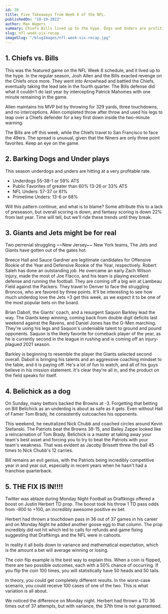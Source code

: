 ```yaml
---
id: 28
title: Five Takeaways from Week 6 of the NFL.
publishedOn: "10-19-2022"
author: Max Wagers
summary: Chiefs Bills lived up to the hype. Dogs and Unders are profiting! Giants and Jets might be for real. Never bet against Belichick as a dog. Draftkings steals everyone's money on a Justin Herbert prop.
slug: nfl-week-six-recap
imageSlug: "/blogImages/nfl-week-six-recap.jpg"
---
```


<h2 style={{ backgroundColor: "black", color: "white", padding: "20px" }}>
  1. Chiefs vs. Bills
</h2>
<div style={{ fontFamily: "monospace", margin: "0 24px" }}>
 This was the featured game on the NFL Week 6 schedule, and it lived up to the hype. In the regular season, Josh Allen and the Bills exacted revenge on the Chiefs once more. They went into Arrowhead and battled the Chiefs, eventually taking the lead late in the fourth quarter. The Bills defense did what it couldn't do last year by intercepting Patrick Mahomes with one minute remaining in the game.

Allen maintains his MVP bid by throwing for 329 yards, three touchdowns, and no interceptions. Allen completed throw after throw and used his legs to leap over a Chiefs defender for a key first down inside the two-minute warning.

The Bills are off this week, while the Chiefs travel to San Francisco to face the 49ers. The spread is unusual, given that the Niners are only three point favorites. Keep an eye on the game.

</div>

<h2 style={{ backgroundColor: "black", color: "white", padding: "20px" }}>
  2. Barking Dogs and Under plays
</h2>
<div style={{ fontFamily: "monospace", margin: "0 24px" }}>
  This season underdogs and unders are hitting at a very profitable rate.

- Underdogs 55-38-1 or 59% ATS
- Public Favorites of greater than 60% 13-26 or 33% ATS
- NFL Unders: 57-37 or 61%
- Primetime Unders: 13-6 or 68%

Will this pattern continue, and what is to blame? Some attribute this to a lack of preseason, but overall scoring is down, and fantasy scoring is down 22% from last year. Time will tell, but we'll ride these trends until they break.

</div>

<h2 style={{ backgroundColor: "black", color: "white", padding: "20px" }}>
  3. Giants and Jets might be for real
</h2>
<div style={{ fontFamily: "monospace", margin: "0 24px" }}>
  Two perrenial struggling ~~New Jersey~~ New York teams, The Jets and Giants have gotten out of the gates hot.

Breece Hall and Sauce Gardner are legitimate candidates for Offensive Rookie of the Year and Defensive Rookie of the Year, respectively. Robert Saleh has done an outstanding job. He overcame an early Zach Wilson injury, made the most of Joe Flacco, and his team is playing excellent defense and running the football. They are coming off a big win at Lambeau Field against the Packers. They travel to Denver to face the struggling Broncos, who are favored by three points. It'll be interesting to see how much underdog love the Jets +3 get this week, as we expect it to be one of the most popular bets on the board.

Brian Daboll, the Giants' coach, and a resurgent Saquon Barkley lead the way. The Giants keep winning, coming back from double digit deficits last weekend against the Ravens, and Daniel Jones has the G-Men marching. They're using his legs and Saquon's undeniable talent to ground and pound opponents. Saquon is the likely favorite for comeback player of the year, as he is currently second in the league in rushing and is coming off an injury-plagued 2021 season.

Barkley is beginning to resemble the player the Giants selected second overall. Daboll is bringing his talents and an aggressive coaching mindset to the table, and it is paying off. He's a lot of fun to watch, and all of his guys believe in his mission statement. It's clear they're all in, and the product on the field speaks for itself.

</div>

<h2 style={{ backgroundColor: "black", color: "white", padding: "20px" }}>
  4. Belichick as a dog
</h2>
<div style={{ fontFamily: "monospace", margin: "0 24px" }}>
  On Sunday, many bettors backed the Browns at -3. Forgetting that betting on Bill Belichick as an underdog is about as safe as it gets. Even without Hall of Famer Tom Brady, he consistently outcoaches his opponents.

This weekend, he neutralized Nick Chubb and coached circles around Kevin Stefanski. The Patriots beat the Browns 38-15, and Bailey Zappe looked like a reincarnation of Tom Brady. Belichick is a master at taking away your team's best asset and forcing you to try to beat the Patriots with your team's weakness. That was evident as Jacoby Brissett threw the ball 45 times to Nick Chubb's 12 carries.

Bill remains an evil genius, with the Patriots being incredibly competitive year in and year out, especially in recent years when he hasn't had a franchise quarterback.

</div>

<h2 style={{ backgroundColor: "black", color: "white", padding: "20px" }}>
  5. THE FIX IS IN!!!!
</h2>
<div style={{ fontFamily: "monospace", margin: "0 24px" }}>
 Twitter was ablaze during Monday Night Football as Draftkings offered a boost on Justin Herbert TD prop. The boost took his throw 1 TD pass odds from -800 to +100, an incredibly awesome positive ev bet.

Herbert had thrown a touchdown pass in 36 out of 37 games in his career and on Monday Night he added another goose egg to that column. The prop incredibly did not hit which led to calls for refunds and game fixing suggesting that Draftkings and the NFL were in cahoots.

In reality it all boils down to variance and mathematical expectation, which is the amount a bet will average winning or losing.

The coin flip example is the best way to explain this. When a coin is flipped, there are two possible outcomes, each with a 50% chance of occurring. If you flip the coin 100 times, you will statistically have 50 heads and 50 tails.

In theory, you could get completely different results. In the worst-case scenario, you could receive 100 cases of one of the two. This is what variation is all about.

We noticed the difference on Monday night. Herbert had thrown a TD 36 times out of 37 attempts, but with variance, the 37th time is not guaranteed.

</div>
